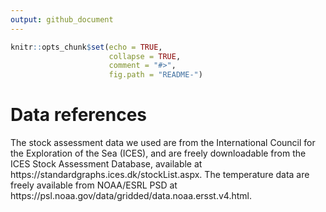 ```yaml
---
output: github_document
---
```


<!-- README.md is generated from this README.Rmd. Only edit this file. -->

```r
knitr::opts_chunk$set(echo = TRUE,
                      collapse = TRUE,
                      comment = "#>",
                      fig.path = "README-")
```

# Data references

The stock assessment data we used are from the International Council for the Exploration of the Sea (ICES), and are freely downloadable from the ICES Stock Assessment Database, available at https://standardgraphs.ices.dk/stockList.aspx. The temperature data are freely available from NOAA/ESRL PSD at https://psl.noaa.gov/data/gridded/data.noaa.ersst.v4.html.
